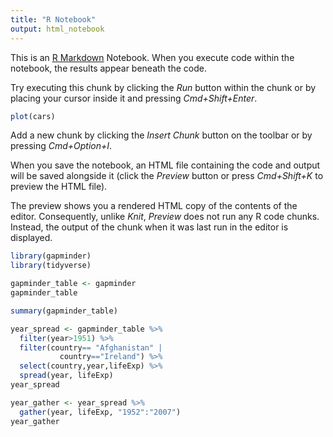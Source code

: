 ```yaml
---
title: "R Notebook"
output: html_notebook
---
```


This is an [R Markdown](http://rmarkdown.rstudio.com) Notebook. When you execute code within the notebook, the results appear beneath the code. 

Try executing this chunk by clicking the *Run* button within the chunk or by placing your cursor inside it and pressing *Cmd+Shift+Enter*. 

```r
plot(cars)
```

Add a new chunk by clicking the *Insert Chunk* button on the toolbar or by pressing *Cmd+Option+I*.

When you save the notebook, an HTML file containing the code and output will be saved alongside it (click the *Preview* button or press *Cmd+Shift+K* to preview the HTML file). 

The preview shows you a rendered HTML copy of the contents of the editor. Consequently, unlike *Knit*, *Preview* does not run any R code chunks. Instead, the output of the chunk when it was last run in the editor is displayed.

```r
library(gapminder)
library(tidyverse)
```

```r
gapminder_table <- gapminder
gapminder_table
```
```r
summary(gapminder_table)
```

```r
year_spread <- gapminder_table %>% 
  filter(year>1951) %>% 
  filter(country== "Afghanistan" | 
           country=="Ireland") %>% 
  select(country,year,lifeExp) %>% 
  spread(year, lifeExp)
year_spread
```

```r
year_gather <- year_spread %>% 
  gather(year, lifeExp, "1952":"2007")
year_gather
```